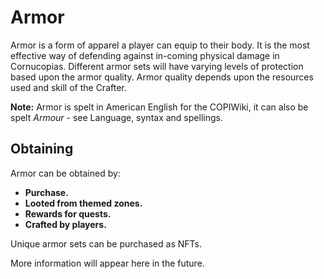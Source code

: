 # Armor

Armor is a form of apparel a player can equip to their body. It is the most effective way of defending against in-coming physical damage in Cornucopias. Different armor sets will have varying levels of protection based upon the armor quality. Armor quality depends upon the resources used and skill of the Crafter. 

<div className="note-box success">
  <strong>Note:</strong> Armor is spelt in American English for the COPIWiki, it can also be spelt <em>Armour</em> - see Language, syntax and spellings.
</div>

## Obtaining

Armor can be obtained by: 

<ul class="styled-list">
  <li><strong>Purchase.</strong></li>
  <li><strong>Looted from themed zones.</strong></li>
  <li><strong>Rewards for quests.</strong></li>
  <li><strong>Crafted by players.</strong></li>
</ul>    

<div className="note-box">
  Unique armor sets can be purchased as NFTs.
</div>

More information will appear here in the future.
